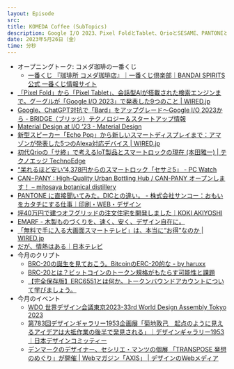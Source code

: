```yaml
---
layout: Episode
src: 
title: KOMEDA Coffee (SubTopics)
description: Google I/O 2023、Pixel FoldとTablet、QrioとSESAME、PANTONEとDICの違い、注文住宅のセルフビルド、今月のクリプト動向やイベント情報など最近気になったサブトピックスを話しました。
date: 2023年5月26日（金）
time: 分秒
---
```


- オープニングトーク: コメダ珈琲の一番くじ
    - [一番くじ 『珈琲所 コメダ珈琲店』｜一番くじ倶楽部｜BANDAI SPIRITS公式 一番くじ情報サイト](https://1kuji.com/products/komeda)
- [「Pixel Fold」から「Pixel Tablet」、会話型AIが搭載された検索エンジンまで。グーグルが「Google I/O 2023」で発表した9つのこと | WIRED.jp](https://wired.jp/article/google-io-2023-everything-announced/)
- [Google、ChatGPT対抗で「Bard」をアップグレード〜Google I/O 2023から - BRIDGE（ブリッジ）テクノロジー＆スタートアップ情報](https://thebridge.jp/2023/05/google-upgrades-bard-to-compete-with-chatgpt)
- [Material Design at I/O ‘23 - Material Design](https://material.io/blog/material-google-io23)
- [新型スピーカー「Echo Pop」から新しいスマートディスプレイまで：アマゾンが発表した5つのAlexa対応デバイス | WIRED.jp](https://wired.jp/article/amazon-echo-news-2023/)
- [初代Qrioの「サ終」で考えるIoT製品とスマートロックの現在 (本田雅一) | テクノエッジ TechnoEdge](https://www.techno-edge.net/article/2023/05/16/1296.html)
- [“呆れるほど安い”4,378円からのスマートロック「セサミ5」 - PC Watch](https://pc.watch.impress.co.jp/docs/news/1496904.html)
- [CAN−PANY : High-Quality Urban Bottling Hub / CAN-PANY オープンします！ – mitosaya botanical distillery](https://mitosaya.com/blogs/news/20230420-can-pany)
- [PANTONE に直接聞いてみた。DICとの違い。 - 株式会社サンコー：おもいをカタチにする仕事｜印刷・WEB・デザイン](https://sanko1.co.jp/cat-blog/6368/)
- [坪40万円で建つオフグリッドの注文住宅を開発しました｜KOKI AKIYOSHI](https://note.com/kokiakiyoshi/n/n49878207f109)
- [EMARF - 木製ものづくりを、速く、安く、デザイン自在に。](https://emarf.co/)
- [「無料で手に入る大画面スマートテレビ」は、本当に“お得”なのか | WIRED.jp](https://wired.jp/article/telly-tv-free-privacy/)
- [だが、情熱はある｜日本テレビ](https://www.ntv.co.jp/daga-jyounetsu/)
- 今月のクリプト
    - [BRC-20の誕生を見ておこう。BitcoinのERC-20的な - by haruxx](https://oneseep.substack.com/p/brc-20bitcoinerc-20?utm_source=substack&utm_campaign=post_embed&utm_medium=web)
    - [BRC-20とは？ビットコインのトークン規格がもたらす可能性と課題](https://coinpost.jp/?p=459652)
    - [【完全保存版】ERC6551とは何か。トークンバウンドアカウントについて学びましょう。](https://zenn.dev/thirdweb_jp/articles/ce2c7bdc39ff85)
- 今月のイベント
    - [WDO 世界デザイン会議東京2023-33rd World Design Assembly Tokyo 2023](https://www.wda2023.tokyo/#speakers)
    - [第783回デザインギャラリー1953企画展「菊地敦己　起点のように見えるアイデアは大抵作業の後半で発見される」｜デザインギャラリー1953｜日本デザインコミッティー](https://designcommittee.jp/gallery/2023/04/dg783.html)
    - [デンマークのデザイナー、セシリエ・マンツの個展 「TRANSPOSE 発想のめぐり」が開催 | Webマガジン「AXIS」 | デザインのWebメディア](https://www.axismag.jp/posts/2023/05/539514.html)
